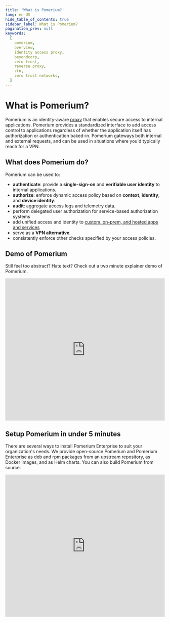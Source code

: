 ```yaml
---
title: 'What is Pomerium?'
lang: en-US
hide_table_of_contents: true
sidebar_label: What is Pomerium?
pagination_prev: null
keywords:
  [
    pomerium,
    overview,
    identity access proxy,
    beyondcorp,
    zero trust,
    reverse proxy,
    ztn,
    zero trust networks,
  ]
---
```


# What is Pomerium?

Pomerium is an identity-aware [proxy](https://www.pomerium.com/blog/proxy-vs-reverse-proxy/) that enables secure access to internal applications. Pomerium provides a standardized interface to add access control to applications regardless of whether the application itself has authorization or authentication baked-in. Pomerium gateways both internal and external requests, and can be used in situations where you'd typically reach for a VPN.

## What does Pomerium do?

Pomerium can be used to:

- **authenticate**: provide a **single-sign-on** and **verifiable user identity** to internal applications.
- **authorize**: enforce dynamic access policy based on **context**, **identity**, and **device identity**.
- **audit**: aggregate access logs and telemetry data.
- perform delegated user authorization for service-based authorization systems
- add unified access and identity to [custom, on-prem, and hosted apps and services](https://www.pomerium.com/integrations/)
- serve as a **VPN alternative**.
- consistently enforce other checks specified by your access policies.

## Demo of Pomerium

Still feel too abstract? Hate text? Check out a two minute explainer demo of Pomerium.

<center>
  <iframe
    width="100%"
    height="450"
    src="https://www.youtube.com/embed/WGwC9ULDnAY?rel=0"
    title="YouTube video player"
    frameBorder="0"
    allow="accelerometer; autoplay; clipboard-write; encrypted-media; gyroscope; picture-in-picture"
    allowFullScreen></iframe>
</center>



## Setup Pomerium in under 5 minutes
There are several ways to install Pomerium Enterprise to suit your organization's needs. We provide open-source Pomerium and Pomerium Enterprise as deb and rpm packages from an upstream repository, as Docker images, and as Helm charts. You can also build Pomerium from source.

<iframe width="100%" height="450" src="https://www.youtube.com/embed/NrRwisO9sDg?rel=0" title="YouTube video player" frameborder="0" allow="accelerometer; autoplay; clipboard-write; encrypted-media; gyroscope; picture-in-picture" allowFullScreen />

